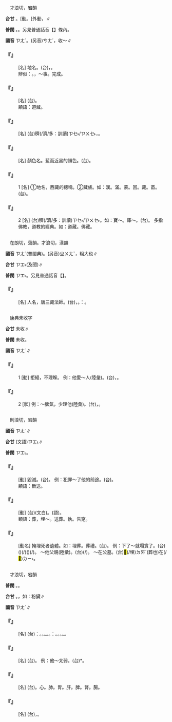 
=={{ruby|藏|ㄗㄤˋ}}==

　才浪切，宕韻

'''台甘''' {{ruby|(文)|ㄗㆲ˫}}。[動{{ruby|]|ㄗㆲˊ}}。[外動{{ruby|]|ㄘㄤ˪}}，{{ruby|囥|ㄎㆭ˪}}∥

'''普閩''' {{ruby|(文)|ㄗㆲ˫}}。{{ruby|(白)|ㄗㆭ˫}}。另見普通話音【{{ruby|藏|ㄘㄤˊ}}】條內。

'''國音''' <rt>ㄗㄤˋ</rt>。(另音)<rt>ㄘㄤˊ</rt>，收～∥

    

==='''『{{ruby|西|ㄒㄧ}}{{ruby|藏|ㄗㄤˋ}}』'''===
: [名] 地名。(台){{ruby|西|ㄙㆤ}}{{ruby|藏|ㄗㆲ˫}}，{{ruby|在|ㄗㄞ˫}}{{ruby|中|ㄉㄧㆲ}}{{ruby|國|ㄍㆦㆶ}}{{ruby|西|ㄙㆤ}}{{ruby|南|ㄌㆰˊ}}{{ruby|部|ㄅㄜ˫}}。
:辨似：{{ruby|藏|ㄘㄤˊ/ㄗㄤˋ}}。{{ruby|蕆|ㄔㄢˇ}}，～事。完成。
:
    

==='''『{{ruby|佛|ㄈㄛˊ}}{{ruby|藏|ㄗㄤˋ}}』'''===
: [名] (台){{ruby|佛|ㄏㄨㆵ ͘}}{{ruby|教|ㄍㄠ˪}}{{ruby|經|ㄍㄧㄥ}}{{ruby|典|ㄉㄧㄢˋ}}{{ruby|丌|ㆤ}}{{ruby|總|ㄗㆲˋ}}{{ruby|匯|ㄏㄨㆤ˫}}。
:類語：道藏。
:
    

==='''『{{ruby|寶|ㄅㄠˇ}}{{ruby|藏|ㄗㄤˋ}}』'''===
: [名] (台){{ruby|保|ㄅㄜˋ}}{{ruby|存|ㄗㄨㄣˊ}}{{ruby|真|ㄐㄧㄣ}}穧(/濟/多：訓讀)<rt>ㄗㆤ˫/ㄗㄨㆤ˫</rt>{{ruby|寶|ㄅㄜˋ}}{{ruby|貴|ㄍㄨㄧ˪}}{{ruby|物|ㄇㆭㆷ ͘/ㄇㄧㆷ ͘}}{{ruby|件|ㄍㄧㆩ˫}}{{ruby|丌|ㆤ}}{{ruby|所|ㄙㆦˋ}}{{ruby|在|ㄗㄞ˫}}，{{ruby|寶|ㄅㄜˋ}}{{ruby|藏|ㄗㆲ˫}}。
    

==='''『{{ruby|藏|ㄗㄤˋ}}{{ruby|青|ㄑㄧㄥ}}』'''===
: [名] 顏色名。藍而近黑的顏色。(台){{ruby|西|ㄙㆤ}}{{ruby|藏|ㄗㆲ˫}}{{ruby|特|ㄉㄧㆤㆶ ͘}}{{ruby|有|ㄧㄨˋ}}{{ruby|丌|ㆤ}}{{ruby|藍|ㄋㄚˊ}}{{ruby|青|ㄘㆥ/ㄑㆪ}}{{ruby|色|ㄒㄧㆤㆶ}}{{ruby|帶|ㄉㄨㄚ˪}}{{ruby|烏|ㆦ}}{{ruby|<mark>&#xf90e1;</mark>|ㄉㆦ˪}}{{ruby|色|ㄒㄧㆤㆶ}}。
    

==='''『{{ruby|藏|ㄗㄤˋ}}』'''===
:1  [名] ①地名，西藏的總稱。②藏族。如：漢。滿。蒙。回。藏。苗。(台){{ruby|藏|ㄗㆲˊ}}{{ruby|族|ㄗㆦㆶ ͘}}。
    

==='''『{{ruby|藏|ㄗㄤˋ}}』'''===
:2  [名] (台){{ruby|收|ㄒㄧㄨ}}{{ruby|藏|ㄗㆲˊ}}{{ruby|真|ㄐㄧㄣ}}穧(/濟/多：訓讀)<rt>ㄗㆤ˫/ㄗㄨㆤ˫</rt>{{ruby|物|ㄇㆭㆷ ͘/ㄇㄧㆷ ͘}}{{ruby|件|ㄍㄧㆩ˫}}{{ruby|丌|ㆤ}}{{ruby|所|ㄙㆦˋ}}{{ruby|在|ㄗㄞ˫}}。如：寶～。庫～。(台){{ruby|大|ㄉㄨㄚ˫}}{{ruby|部|ㄆㄜ˫}}{{ruby|丌|ㆤ}}{{ruby|藏|ㄗㆲˊ}}{{ruby|書|ㄙㄨ}}。 多指佛教，道教的經典。如：道藏。佛藏。
    

=={{ruby|奘|ㄗㄤˋ}}==

　在朗切，蕩韻。才浪切，漾韻

'''國音''' <rt>ㄗㄤˋ</rt>(普閩典)。(另音)<rt>ㄓㄨㄤˇ</rt>，粗大也∥

'''台甘''' <rt>ㄗㆲ˫</rt>(及聞)∥

'''普閩''' <rt>ㄗㆲ˫</rt>。另見普通話音【{{ruby|奘|ㄓㄨㄤˋ}}】。

    

==='''『{{ruby|玄|ㄒㄩㄢˊ}}{{ruby|奘|ㄗㄤˋ}}』'''===
: [名] 人名，唐三藏法師。(台){{ruby|唐|ㄉㆲ˫}}{{ruby|代|ㄉㄞ˫}}{{ruby|高|ㄍㄜ}}{{ruby|僧|ㄐㄧㄥ}}{{ruby|丌|ㆤ}}{{ruby|名|ㄇㄧㄚˊ}}，{{ruby|以|ㄧˋ}}{{ruby|去|ㄎㄧ˪}}{{ruby|天|ㄊㄧㄢ}}{{ruby|竺|ㄉㄧㆦㆶ}}{{ruby|取|ㄘㄨˋ}}{{ruby|經|ㄍㄧㄥ}}{{ruby|出|ㄘㄨㆵ}}{{ruby|名|ㄇㄧㄚˊ}}。{{ruby|所|ㄙㆦˋ}}{{ruby|謂|ㄨㄧ˫}}：{{ruby|三|ㄙㆰ}}{{ruby|藏|ㄗㆲ˫}}{{ruby|取|ㄘㄨˋ}}{{ruby|經|ㄍㄧㄥ}}。
    

=={{ruby|<mark>&#xf9aac;</mark>|ㄗㄤˋ}}==

　康典未收字

'''台甘''' 未收∥

'''普閩''' 未收。

'''國音''' <rt>ㄗㄤˋ</rt>∥

    

==='''『{{ruby|<mark>&#xf9aac;</mark>|ㄗㄤˋ}}』'''===
:1  [動] 拒絕，不理睬。 例：他愛～人(陸彙)。(台){{ruby|伊|ㄧ}}{{ruby|愛|ㄞ˪}}{{ruby|科|ㄎㄜˊ}}{{ruby|人|ㄌㄤˊ}}，{{ruby|無|ㆠㄜˊ}}{{ruby|愛|ㄞ˪}}{{ruby|插|ㄘㄚㆴ}}{{ruby|人|·ㄌㄤˊ}}。
    

==='''『{{ruby|<mark>&#xf9aac;</mark>|ㄗㄤˋ}}』'''===
:2  [狀] 例：～脾氣，少理他(陸彙)。(台){{ruby|一|ㄐㄧㆵ ͘}}{{ruby|個|ㆤˊ}}{{ruby|人|ㄌㄤˊ}}{{ruby|科|ㄎㄜˊ}}{{ruby|科|ㄎㄜˊ}}，{{ruby|<mark>&#xffb49;</mark>|ㄇㄞ˪}}{{ruby|管|ㄍㄨㄢˋ}}{{ruby|伊|·ㄧ}}。
    

=={{ruby|葬|ㄗㄤˋ}}==

　則浪切，宕韻

'''國音''' <rt>ㄗㄤˋ</rt>∥

'''台甘''' (文語)<rt>ㄗㆲ˪</rt>∥

'''普閩''' <rt>ㄗㆲ˪</rt>。

    

==='''『{{ruby|葬|ㄗㄤˋ}}{{ruby|送|ㄙㄨㄥˋ}}』'''===
: [動] 毀滅。(台){{ruby|毀|ㄏㄨㄧˋ}}{{ruby|滅|ㆠㄧㄚㆵ ͘}}。 例：犯罪～了他的前途。(台){{ruby|犯|ㄏㄨㄢ˫}}{{ruby|著|ㄉㄧㄜㆷ ͘}}{{ruby|罪|ㄗㄨㆤ˫}}{{ruby|伊|ㄧ}}{{ruby|前|ㄐㄧㄢˊ}}{{ruby|途|ㄉㆦˊ}}{{ruby|攏|ㄌㆲˋ}}{{ruby|無|ㆠㄜˊ}}{{ruby|了|ㄌㄧㄠˋ}}{{ruby|了|ㄌㄧㄠˋ}}{{ruby|去|ㄎㄧ˪}}。
:類語：斷送。
:
    

==='''『{{ruby|埋|ㄇㄞˊ}}{{ruby|葬|ㄗㄤˋ}}』'''===
: [動] (台){{ruby|埋|ㆠㄞˊ}}{{ruby|葬|ㄗㆲ˪}}(文白)。{{ruby|<mark>&#xffbc6;</mark>|ㄉㄞˊ}}(語)。
:類語：葬，埋～。送葬。執{{ruby|紼|ㄈㄨˊ}}。告窆。
:
    

==='''『{{ruby|葬|ㄗㄤˋ}}』'''===
: [動名] 掩埋死者遺體。如：埋葬。葬禮。(台){{ruby|埋|ㆠㄞˊ}}{{ruby|葬|ㄗㆲ˪}}。 例：下了～就塌實了。(台)({{ruby|死|ㄒㄧˋ}}{{ruby|人|ㄌㄤˊ}}){{ruby|埋|ㄉㄞˊ}}(/{{ruby|出|ㄘㄨㆵ}}{{ruby|葬|ㄗㆲ˪}}){{ruby|了|ㄌㄧㄠˋ}}{{ruby|後|ㄠ˫}}({{ruby|家|ㄍㄚ}}{{ruby|族|ㄗㆦㆶ ͘}}{{ruby|丌|ㆤ}}{{ruby|心|ㄒㄧㆬ}}){{ruby|著|ㄉㄧㄜㆷ}}(/{{ruby|都|ㄉㄜ˫}}){{ruby|會|ㄨㆤ˫/ㆤ˫}}{{ruby|定|ㄉㄧㆩ˫}}{{ruby|著|ㄉㄧㄜㆷ ͘}}。 ～他父親(陸彙)。(台){{ruby|葬|ㄗㆲ˪}}(/{{ruby|埋|ㄉㄞˊ}}){{ruby|<mark>&#xffad9;</mark>|ㄧㄣ}}{{ruby|老|ㄌㄠ˫}}{{ruby|爸|ㄅㆤ˫}}。 ～在公墓。(台)<mark>&#xffbc6;</mark>(/埋)<rt>ㄉㄞˊ</rt>(葬也)在(/<mark>&#xf9853;</mark>)<rt>ㄉㄧ˫</rt>{{ruby|公|ㄍㆲ}}{{ruby|共|ㄍㄧㆲ˫}}{{ruby|墓|ㆠㆲ˫/ㆠㆦ˫}}{{ruby|地|ㄉㄨㆤ˫/ㄉㆤ˫}}。
    

=={{ruby|臟|ㄗㄤˋ}}==

　才浪切，宕韻

'''普閩''' {{ruby|(文)|ㄗㆲ˫}}。{{ruby|(白)|ㄗㆭ˫}}。

'''台甘''' {{ruby|(文)|ㄗㆲ˫}}。{{ruby|(語)|ㄗㆭ˫}}，如：粉臟∥

'''國音''' <rt>ㄗㄤˋ</rt>∥

    

==='''『{{ruby|五|ㄨˇ}}{{ruby|臟|ㄗㄤˋ}}{{ruby|六|ㄌㄧㄡˋ}}{{ruby|腑|ㄈㄨˇ}}』'''===
: [名] (台){{ruby|五|ㄫㆦˋ}}{{ruby|臟|ㄗㆲ˫}}：{{ruby|心|ㄒㄧㆬ}}。{{ruby|肝|ㄍㄨㆩ}}。{{ruby|肺|ㄏㄧ˪}}。{{ruby|脾|ㄅㄧˊ}}。{{ruby|腎|ㄒㄧㄣ˫}}。{{ruby|六|ㄌㄧㆦㆶ ͘}}{{ruby|腑|ㄏㄨˋ}}：{{ruby|胃|ㄨㄧ˫}}。{{ruby|膽|ㄉㆩˋ}}。{{ruby|大|ㄉㄨㄚ˫}}{{ruby|小|ㄒㄧㄜˋ}}{{ruby|腸|ㄉㆭˊ}}。{{ruby|膀|ㄅㆲˊ}}{{ruby|胱|ㄍㆲ}}。{{ruby|三|ㄙㆰ}}{{ruby|焦|ㄐㄧㄠ}}。
    

==='''『{{ruby|心|ㄒㄧㄣ}}{{ruby|臟|ㄗㄤˋ}}』'''===
: [名] (台){{ruby|心|ㄒㄧㆬ}}{{ruby|臟|ㄗㆲ˫}}。 例：他～太弱。(台){{ruby|伊|ㄧ}}{{ruby|心|ㄒㄧㆬ}}{{ruby|臟|ㄗㆲ˫}}{{ruby|誠|ㄐㄧㆩˊ}}{{ruby|荏|ㄌㆰˋ}}*。
    

==='''『{{ruby|內|ㄋㄟˋ}}{{ruby|臟|ㄗㄤˋ}}』'''===
: [名] (台){{ruby|腹|ㄅㄚㆶ}}{{ruby|內|ㄌㄞ˫}}。心。肺。胃。肝。脾。腎。腸。
    

==='''『{{ruby|臟|ㄗㄤˋ}}』'''===
: [名] (台){{ruby|胸|ㄏㄧㄥ}}{{ruby|腹|ㄅㄚㆶ}}{{ruby|內|ㄌㄞ˫}}，{{ruby|各|ㄍㆦㆶ}}{{ruby|器|ㄎㄧ˪}}{{ruby|官|ㄍㄨㄢ}}{{ruby|丌|ㆤ}}{{ruby|總|ㄗㆲˋ}}{{ruby|稱|ㄑㄧㄥ}}。
    
